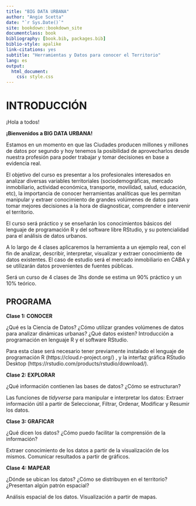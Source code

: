 ```yaml
--- 
title: "BIG DATA URBANA"
author: "Angie Scetta"
date: "`r Sys.Date()`"
site: bookdown::bookdown_site
documentclass: book
bibliography: [book.bib, packages.bib]
biblio-style: apalike
link-citations: yes
subtitle: "Herramientas y Datos para conocer el Territorio"
lang: es
output:
  html_document:
    css: style.css
---
```


# INTRODUCCIÓN {-}

¡Hola a todos!

**¡Bienvenidos a BIG DATA URBANA!**

Estamos en un momento en que las Ciudades producen millones y millones de datos por segundo y hoy tenemos la posibilidad de aprovecharlos desde nuestra profesión para poder trabajar y tomar decisiones en base a evidencia real.

El objetivo del curso es presentar a los profesionales interesados en analizar diversas variables territoriales (sociodemográficas, mercado inmobiliario, actividad económica, transporte, movilidad, salud, educación, etc), la importancia de conocer herramientas analíticas que les permitan manipular y extraer conocimiento de grandes volúmenes de datos para tomar mejores decisiones a la hora de diagnosticar, comprender e intervenir el territorio.

El curso será práctico y se enseñarán los conocimientos básicos del lenguaje de programación R y del software libre RStudio, y su potencialidad para el análisis de datos urbanos.

A lo largo de 4 clases aplicaremos la herramienta a un ejemplo real, con el fin de analizar, describir, interpretar, visualizar y extraer conocimiento de datos existentes. El caso de estudio será el mercado inmobiliario en CABA y se utilizarán datos provenientes de fuentes públicas.

Será un curso de 4 clases de 3hs donde se estima un 90% práctico y un 10% teórico.

## PROGRAMA {-}

**Clase 1: CONOCER**

¿Qué es la Ciencia de Datos? ¿Cómo utilizar grandes volúmenes de datos para analizar dinámicas urbanas? ¿Qué datos existen? Introducción a programación en lenguaje R y el software RStudio.

Para esta clase será necesario tener previamente instalado el lenguaje de programación R (https://cloud.r-project.org/) , y la interfaz gráfica RStudio Desktop (https://rstudio.com/products/rstudio/download/).

**Clase 2: EXPLORAR**

¿Qué información contienen las bases de datos? ¿Cómo se estructuran?

Las funciones de *tidyverse* para manipular e interpretar los datos: Extraer información útil a partir de Seleccionar, Filtrar, Ordenar, Modificar y Resumir los datos.

**Clase 3: GRAFICAR**

¿Qué dicen los datos? ¿Cómo puedo facilitar la comprensión de la información?

Extraer conocimiento de los datos a partir de la visualización de los mismos. Comunicar resultados a partir de gráficos.

**Clase 4: MAPEAR**

¿Dónde se ubican los datos? ¿Cómo se distribuyen en el territorio? ¿Presentan algún patrón espacial?

Análisis espacial de los datos. Visualización a partir de mapas.